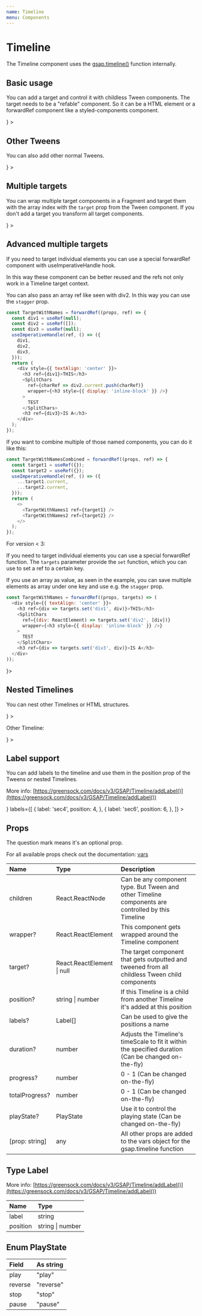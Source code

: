 ```yaml
---
name: Timeline
menu: Components
---
```



# Timeline

The Timeline component uses the [gsap.timeline()](https://greensock.com/docs/v3/GSAP/Timeline) function internally.


## Basic usage

You can add a target and control it with childless Tween components. The target needs to be a "refable" component.
So it can be a HTML element or a forwardRef component like a styled-components component.

<Playground>
  <Controls playState={PlayState.stop}>
    <Timeline
      target={
        <div style={{ width: '100px', height: '100px', background: '#ccc' }} />
      }
    >
      <Tween from={{ opacity: 0 }} to={{ opacity: 1 }} duration={2} />
      <Tween to={{ x: '200px' }} />
      <Tween to={{ rotation: 180 }} position="+=1" />
    </Timeline>
  </Controls>
</Playground>

## Other Tweens

You can also add other normal Tweens.

<Playground>
  <Controls playState={PlayState.stop}>
    <Timeline
      target={
        <div style={{ width: '100px', height: '100px', background: '#ccc' }} />
      }
    >
      <Tween from={{ opacity: 0 }} to={{ opacity: 1 }} duration={2} />
      <Tween to={{ x: '200px' }} />
      <Tween to={{ x: '200px' }} duration={1}>
        <div style={{ width: '100px', height: '100px', background: 'red' }} />
      </Tween>
    </Timeline>
  </Controls>
</Playground>

## Multiple targets

You can wrap multiple target components in a Fragment and target them with the array index with the `target` prop from the Tween component.
If you don't add a target you transform all target components.

<Playground>
  <Controls playState={PlayState.stop}>
    <Timeline
      target={
        <Fragment>
          <div style={{ width: '100px', height: '100px', background: '#ccc' }} />
          <div style={{ width: '100px', height: '100px', background: 'red' }} />
        </Fragment>
      }
    >
      <Tween to={{ x: '100px' }} target={0} />
      <Tween to={{ x: '100px' }} target={1} />
      <Tween to={{ x: '200px' }} target={0} />
      <Tween to={{ x: '200px' }} target={1} />
      <Tween to={{ opacity: 0 }} />
    </Timeline>
  </Controls>
</Playground>

## Advanced multiple targets

If you need to target individual elements you can use a special forwardRef component with useImperativeHandle hook.

In this way these component can be better reused and the refs not only work in a Timeline target context.

You can also pass an array ref like seen with div2. In this way you can use the `stagger` prop.

```javascript
const TargetWithNames = forwardRef((props, ref) => {
  const div1 = useRef(null);
  const div2 = useRef([]);
  const div3 = useRef(null);
  useImperativeHandle(ref, () => ({
    div1,
    div2,
    div3,
  }));
  return (
    <div style={{ textAlign: 'center' }}>
      <h3 ref={div1}>THIS</h3>
      <SplitChars
        ref={charRef => div2.current.push(charRef)}
        wrapper={<h3 style={{ display: 'inline-block' }} />}
      >
        TEST
      </SplitChars>
      <h3 ref={div3}>IS A</h3>
    </div>
  );
});

```

If you want to combine multiple of those named components, you can do it like this:

```javascript
const TargetWithNamesCombined = forwardRef((props, ref) => {
  const target1 = useRef({});
  const target2 = useRef({});
  useImperativeHandle(ref, () => ({
    ...target1.current,
    ...target2.current,
  }));
  return (
    <>
      <TargetWithNames1 ref={target1} />
      <TargetWithNames2 ref={target2} />
    </>
  );
});

```

For version < 3:

If you need to target individual elements you can use a special forwardRef function.
The `targets` parameter provide the `set` function, which you can use to set a ref to a certain key.

If you use an array as value, as seen in the example, you can save multiple elements as array under one key and use e.g. the `stagger` prop.

```javascript
const TargetWithNames = forwardRef((props, targets) => (
  <div style={{ textAlign: 'center' }}>
    <h3 ref={div => targets.set('div1', div)}>THIS</h3>
    <SplitChars
      ref={(div: ReactElement) => targets.set('div2', [div])}
      wrapper={<h3 style={{ display: 'inline-block' }} />}
    >
      TEST
    </SplitChars>
    <h3 ref={div => targets.set('div3', div)}>IS A</h3>
  </div>
));

```

<Playground>
  <Controls playState={PlayState.stop}>
    <Timeline target={<TargetWithNames />}>
      <Tween from={{ x: '-100vw' }} target="div1" position="0" />
      <Tween from={{ x: '-100vw' }} target="div2" position="2" stagger={0.1} />
      <Tween from={{ x: '-100vw' }} target="div3" position="1" />
    </Timeline>
  </Controls>
</Playground>

## Nested Timelines

You can nest other Timelines or HTML structures.

<Playground>
  <Controls playState={PlayState.stop}>
    <Timeline
      target={
        <div style={{ width: '100px', height: '100px', background: '#ccc' }} />
      }
    >
      <Tween from={{ scaleX: 0.5, scaleY: 0.5 }} duration={2} />
      <Tween to={{ x: '200px' }} />
      <div>
        <p>Other Timeline:</p>
        <Timeline
          target={
            <div style={{ width: '100px', height: '100px', background: 'red' }} />
          }
        >
          <Tween from={{ scaleX: 0.5, scaleY: 0.5 }} duration={2} />
          <Tween to={{ x: '200px' }} />
        </Timeline>
      </div>
    </Timeline>
  </Controls>
</Playground>

## Label support

You can add labels to the timeline and use them in the position prop of the Tweens or nested Timelines.

More info: [https://greensock.com/docs/v3/GSAP/Timeline/addLabel()](https://greensock.com/docs/v3/GSAP/Timeline/addLabel())

<Playground>
  <Controls playState={PlayState.stop}>
    <Timeline
      target={
        <div style={{ width: '100px', height: '100px', background: '#ccc' }} />
      }
      labels={[
        {
          label: 'sec4',
          position: 4,
        },
        {
          label: 'sec6',
          position: 6,
        },
      ]}
    >
      <Tween from={{ opacity: 0 }} to={{ opacity: 1 }} duration={2} />
      <Tween to={{ x: '200px' }} />
      <Tween to={{ rotation: 180 }} position="sec4" />
      <Tween to={{ x: '0px' }} position="sec6" />
    </Timeline>
  </Controls>
</Playground>

## Props

The question mark means it's an optional prop.

For all available props check out the documentation: [vars](https://greensock.com/docs/v3/GSAP/Timeline/vars)

| Name | Type | Description |
| :-- | :-- | :-- |
| children | React.ReactNode | Can be any component type. But Tween and other Timeline components are controlled by this Timeline |
| wrapper? | React.ReactElement | This component gets wrapped around the Timeline component |
| target? | React.ReactElement \| null | The target component that gets outputted and tweened from all childless Tween child components |
| position? | string \| number | If this Timeline is a child from another Timeline it's added at this position  |
| labels? | Label[] | Can be used to give the positions a name |
| duration? | number | Adjusts the Timeline's timeScale to fit it within the specified duration (Can be changed on-the-fly) |
| progress? | number | 0 - 1 (Can be changed on-the-fly) |
| totalProgress? | number | 0 - 1 (Can be changed on-the-fly) |
| playState? | PlayState | Use it to control the playing state (Can be changed on-the-fly) |
| [prop: string] | any | All other props are added to the vars object for the gsap.timeline function |

## Type Label

More info: [https://greensock.com/docs/v3/GSAP/Timeline/addLabel()](https://greensock.com/docs/v3/GSAP/Timeline/addLabel())

| Name | Type |
| :-- | :-- |
| label | string |
| position | string \| number |

## Enum PlayState

| Field | As string |
| :-- | :-- |
| play | "play" |
| reverse | "reverse" |
| stop | "stop" |
| pause | "pause" |
